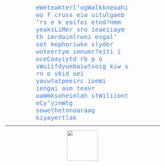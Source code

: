 <div class="boxed"; style="color:#4582EC; text-align:left; font-size:20px; font-family:monospace; margin-top:20px; margin-left:100px; margin-right:100px">
eWeteakterl’ogWalkkneoahiwo f cruss eiw uitulgaeb ’rs e k eoifoi  eted?nmm yeaksLiMer sro ieaeiiaym th imrdoimlrwni esgal’ sot kephoriwke slyder woteertym imnumr?eiti i oceCoayiytd rb p o sWuiifdyuebaiwtsoig kiw s rn o vkid oei yaswtatpeeirc ioeWi iengai asm teavr oaWmksoheimlah stWiliiont eCy’yinWtg sowethetnnoaraag kiyayertlak
</div>

---

<p align="center">
  <img height="100" src="assets/alien.gif"/>
</p>

